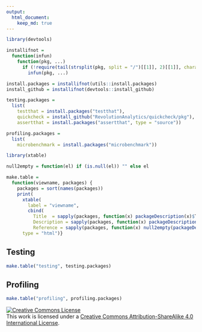 ```yaml
---
output: 
  html_document:
    keep_md: true
---
```


```r
library(devtools)

installifnot = 
  function(infun) 
    function(pkg, ...) 
      if (!require(tail(strsplit(pkg, split = "/")[[1]], 2)[[1]], character.only = TRUE))
        infun(pkg, ...)

install.packages = installifnot(utils::install.packages)
install_github = installifnot(devtools::install_github)

testing.packages = 
  list(
    testthat = install.packages("testthat"),
    quickcheck = install_github("RevolutionAnalytics/quickcheck/pkg"), 
    assertthat = install.packages("assertthat", type = "source"))

profiling.packages = 
  list(
    microbenchmark = install.packages("microbenchmark"))

```


```r
library(xtable)

null2empty = function(el) if (is.null(el)) "" else el

make.table = 
  function(viewname, packages) {
    packages = sort(names(packages))
    print(
      xtable(
        label = "viewname",
        cbind(
          Title  = sapply(packages, function(x) packageDescription(x)$Title),
          Description = sapply(packages, function(x) packageDescription(x)$Description),
          Reference = sapply(packages, function(x) null2empty(packageDescription(x)$URL)))),
      type = "html")}
```
## Testing
```r

make.table("testing", testing.packages)
```
## Profiling
```r

make.table("profiling", profiling.packages)
```



<a rel="license" href="http://creativecommons.org/licenses/by-sa/4.0/"><img alt="Creative Commons License" style="border-width:0" src="https://i.creativecommons.org/l/by-sa/4.0/80x15.png" /></a><br />This work is licensed under a <a rel="license" href="http://creativecommons.org/licenses/by-sa/4.0/">Creative Commons Attribution-ShareAlike 4.0 International License</a>.

